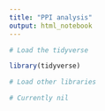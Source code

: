 ```yaml
---
title: "PPI analysis"
output: html_notebook
---
```


```r
# Load the tidyverse

library(tidyverse)

```

```r
# Load other libraries

# Currently nil
```

